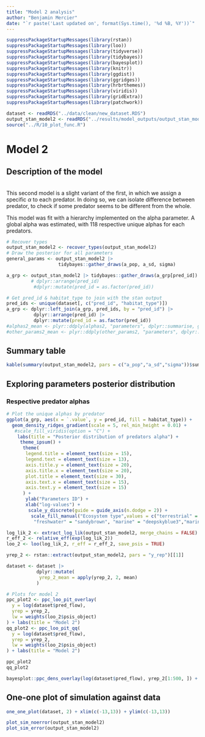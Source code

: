 ```yaml
---
title: "Model 2 analysis"
author: "Benjamin Mercier"
date: "`r paste('Last updated on', format(Sys.time(), '%d %B, %Y'))`"
---
```


<!-- Load nedeed libraries -->
```r
suppressPackageStartupMessages(library(rstan))
suppressPackageStartupMessages(library(loo))
suppressPackageStartupMessages(library(tidyverse))
suppressPackageStartupMessages(library(tidybayes))
suppressPackageStartupMessages(library(bayesplot))
suppressPackageStartupMessages(library(knitr))
suppressPackageStartupMessages(library(ggdist))
suppressPackageStartupMessages(library(ggridges))
suppressPackageStartupMessages(library(hrbrthemes))
suppressPackageStartupMessages(library(viridis))
suppressPackageStartupMessages(library(gridExtra))
suppressPackageStartupMessages(library(patchwork))
```
<!-- Load the data --> 
```r
dataset <- readRDS("../data/clean/new_dataset.RDS")
output_stan_model2 <- readRDS("../results/model_outputs/output_stan_model2.RDS")
source("../R/10_plot_func.R")
```

# Model 2
## Description of the model
<br>
This second model is a slight variant of the first, in which we assign a specific $\alpha$ to each predator. In doing so, we can isolate difference between predator, to check if some predator seems to be different from the whole.
<!-- Model equation -->
\begin{align}
F_{ij}^{real} &= \alpha_{j} * B_i * \frac{B_j}{M_j}
\end{align}

This model was fit with a hierarchy implemented on the alpha parameter. A global alpha was estimated, with 118 respective unique alphas for each predators.

```r
# Recover types
output_stan_model2 <- recover_types(output_stan_model2)
# Draw the posterior for all parameters
general_params <- output_stan_model2 |>
                   tidybayes::gather_draws(a_pop, a_sd, sigma)

a_grp <- output_stan_model2 |> tidybayes::gather_draws(a_grp[pred_id])
         # dplyr::arrange(pred_id)
          #dplyr::mutate(pred_id = as.factor(pred_id))

# Get pred_id & habitat_type to join with the stan output
pred_ids <- unique(dataset[, c("pred_id", "habitat_type")])
a_grp <- dplyr::left_join(a_grp, pred_ids, by = "pred_id") |>
          dplyr::arrange(pred_id) |>
          dplyr::mutate(pred_id = as.factor(pred_id))
#alphas2_mean <- plyr::ddply(alphas2, "parameters", dplyr::summarise, grp.mean = mean(value))
#other_params2_mean <- plyr::ddply(other_params2, "parameters", dplyr::summarise, grp.mean = mean(value)) |> dplyr::filter(!parameters %in% c("lp__"))
```

## Summary table
```r
kable(summary(output_stan_model2, pars = c("a_pop","a_sd","sigma"))$summary, caption = "Summary table model 2")
```

## Exploring parameters posterior distribution
### Respective predator alphas
```r
# Plot the unique alphas by predator
ggplot(a_grp, aes(x = `.value`, y = pred_id, fill = habitat_type)) +
  geom_density_ridges_gradient(scale = 5, rel_min_height = 0.01) +
   #scale_fill_viridis(option = "C") +
    labs(title = "Posterior distribution of predators alpha") +
     theme_ipsum() +
      theme(
       legend.title = element_text(size = 15),
       legend.text = element_text(size = 13),
       axis.title.y = element_text(size = 20),
       axis.title.x = element_text(size = 20),
       plot.title = element_text(size = 30),
       axis.text.x = element_text(size = 15),
       axis.text.y = element_text(size = 15)
      ) +
       ylab("Parameters ID") +
       xlab("log-values") +
        scale_y_discrete(guide = guide_axis(n.dodge = 2)) +
         scale_fill_manual("Ecosystem type",values = c("terrestrial" = "olivedrab",
          "freshwater" = "sandybrown", "marine" = "deepskyblue3","marine_freshwater" = "slateblue4")) 

```

```r
log_lik_2 <- extract_log_lik(output_stan_model2, merge_chains = FALSE)
r_eff_2 <- relative_eff(exp(log_lik_2))
loo_2 <- loo(log_lik_2, r_eff = r_eff_2, save_psis = TRUE)
```

```r
yrep_2 <- rstan::extract(output_stan_model2, pars = "y_rep")[[1]]

dataset <- dataset |>
           dplyr::mutate(
            yrep_2_mean = apply(yrep_2, 2, mean)
           )
```

```r
# Plots for model 2
ppc_plot2 <- ppc_loo_pit_overlay(
  y = log(dataset$pred_flow),
  yrep = yrep_2,
  lw = weights(loo_2$psis_object)
) + labs(title = "Model 2")
qq_plot2 <- ppc_loo_pit_qq(
  y = log(dataset$pred_flow),
  yrep = yrep_2,
  lw = weights(loo_2$psis_object)
) + labs(title = "Model 2")
```

```r
ppc_plot2
qq_plot2
```

```r
bayesplot::ppc_dens_overlay(log(dataset$pred_flow), yrep_2[1:500, ]) + labs(title = "Model 2")
```


## One-one plot of simulation against data
```r
one_one_plot(dataset, 2) + xlim(c(-13,13)) + ylim(c(-13,13))
```

```r
plot_sim_noerror(output_stan_model2)
plot_sim_error(output_stan_model2)
```

